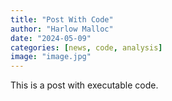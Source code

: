```yaml
---
title: "Post With Code"
author: "Harlow Malloc"
date: "2024-05-09"
categories: [news, code, analysis]
image: "image.jpg"
---
```


This is a post with executable code.
